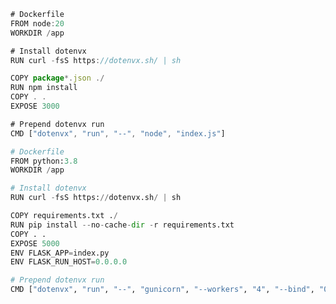 <CodeGroup>

```js {{ title: "Node" }}
# Dockerfile
FROM node:20
WORKDIR /app

# Install dotenvx
RUN curl -fsS https://dotenvx.sh/ | sh

COPY package*.json ./
RUN npm install
COPY . .
EXPOSE 3000

# Prepend dotenvx run
CMD ["dotenvx", "run", "--", "node", "index.js"]
```

```python {{ title: "Python" }}
# Dockerfile
FROM python:3.8
WORKDIR /app

# Install dotenvx
RUN curl -fsS https://dotenvx.sh/ | sh

COPY requirements.txt ./
RUN pip install --no-cache-dir -r requirements.txt
COPY . .
EXPOSE 5000
ENV FLASK_APP=index.py
ENV FLASK_RUN_HOST=0.0.0.0

# Prepend dotenvx run
CMD ["dotenvx", "run", "--", "gunicorn", "--workers", "4", "--bind", "0.0.0.0:5000", "wsgi:app"]
```

```php {{ title: "PHP" }}
```

```ruby {{ title: "Ruby" }}
```

```go {{ title: "Go" }}
```

```rust {{ title: "Rust" }}
```

</CodeGroup>

